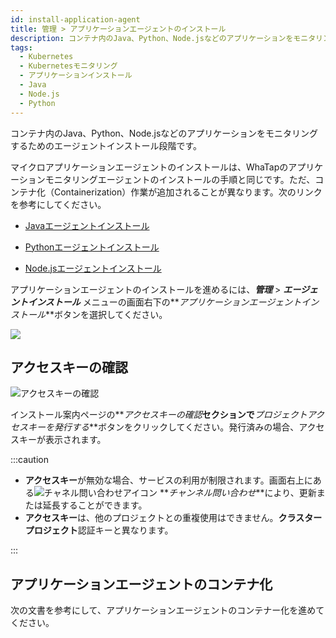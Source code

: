 ```yaml
---
id: install-application-agent
title: 管理 > アプリケーションエージェントのインストール
description: コンテナ内のJava、Python、Node.jsなどのアプリケーションをモニタリングするためのエージェントインストール段階です。
tags:
  - Kubernetes
  - Kubernetesモニタリング
  - アプリケーションインストール
  - Java
  - Node.js
  - Python
---
```



コンテナ内のJava、Python、Node.jsなどのアプリケーションをモニタリングするためのエージェントインストール段階です。

マイクロアプリケーションエージェントのインストールは、WhaTapのアプリケーションモニタリングエージェントのインストールの手順と同じです。ただ、コンテナ化（Containerization）作業が追加されることが異なります。次のリンクを参考にしてください。

-   [Javaエージェントインストール](https://docs.whatap.io/java/install-agent)

-   [Pythonエージェントインストール](https://docs.whatap.io/python/install-agent)

-   [Node.jsエージェントインストール](https://docs.whatap.io/nodejs/install-agent)

アプリケーションエージェントのインストールを進めるには、**_管理_** > **_エージェントインストール_** メニューの画面右下の**_アプリケーションエージェントインストール_**ボタンを選択してください。

![](/img/k8s-agent2application.png)

## アクセスキーの確認

![アクセスキーの確認](/img/k8s-application-accesskey.png)

インストール案内ページの**_アクセスキーの確認_**セクションで**_プロジェクトアクセスキーを発行する_**ボタンをクリックしてください。発行済みの場合、アクセスキーが表示されます。

:::caution

-   **アクセスキー**が無効な場合、サービスの利用が制限されます。画面右上にある![チャネル問い合わせアイコン](/img/ico-help.svg) **_チャンネル問い合わせ_**により、更新または延長することができます。
-   **アクセスキー**は、他のプロジェクトとの重複使用はできません。**クラスタープロジェクト**認証キーと異なります。

:::

## アプリケーションエージェントのコンテナ化

次の文書を参考にして、アプリケーションエージェントのコンテナー化を進めてください。


<DocCardList/>
